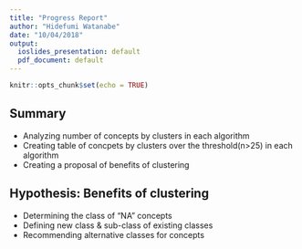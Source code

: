 ```yaml
---
title: "Progress Report"
author: "Hidefumi Watanabe"
date: "10/04/2018"
output:
  ioslides_presentation: default
  pdf_document: default
---
```

```r
knitr::opts_chunk$set(echo = TRUE)
```

## Summary
- Analyzing number of concepts by clusters in each algorithm
- Creating table of concpets by clusters over the threshold(n>25) in each algorithm
- Creating a proposal of benefits of clustering

## Hypothesis: Benefits of clustering
- Determining the class of "NA" concepts
- Defining new class & sub-class of existing classes
- Recommending alternative classes for concepts
  